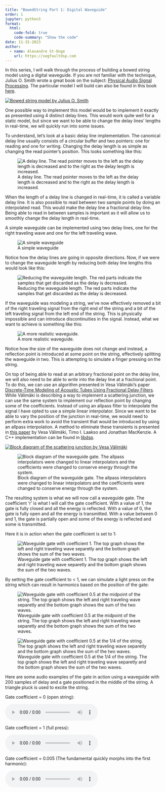 ```yaml
---
title: "BowedString Part 1: Digital Waveguide"
order: 1
jupyter: python3
format:
  html:
    code-fold: true
    code-summary: "Show the code"
date: 11-15-2023
author:
  - name: Alexandre St-Onge
    url: https://segfaultdsp.com
---
```


In this series, I will walk through the process of building a bowed string model using a digital waveguide. If you are not familiar with the technique, Julius O. Smith wrote a great book on the subject: [Physical Audio Signal Processing](https://ccrma.stanford.edu/~jos/pasp/Digital_Waveguides.html). The particular model I will build can also be found in this book [here](https://ccrma.stanford.edu/~jos/pasp/Digital_Waveguide_Bowed_String.html).

[![Bowed string model by Julius O. Smith](../assets/waveguide/ccrma_model.png)](https://ccrma.stanford.edu/~jos/pasp/Digital_Waveguide_Bowed_String.html)

One possible way to implement this model would be to implement it exactly as presented using 4 distinct delay lines. This would work quite well for a static model, but since we want to be able to change the delay lines' lengths in real-time, we will quickly run into some issues.

To understand, let's look at a basic delay line implementation. The canonical delay line usually consists of a circular buffer and two pointers: one for reading and one for writing. Changing the delay length is as simple as changing the read pointer's position. This looks something like this:

![A delay line. The read pointer moves to the left as the delay length is decreased and to the right as the delay length is increased.](../assets/waveguide/delayline.png)

When the length of a delay line is changed in real-time, it is called a variable delay line. It is also possible to read between two sample points by doing an interpolated read. This would make the delay line a fractional delay line. Being able to read in between samples is important as it will allow us to smoothly change the delay length in real-time.

A simple waveguide can be implemented using two delay lines, one for the right traveling wave and one for the left traveling wave.

![A simple waveguide](../assets/waveguide/waveguide1.png)

Notice how the delay lines are going in opposite directions. Now, if we were to change the waveguide length by reducing both delay line lengths this would look like this:

![Reducing the waveguide length. The red parts indicate the samples that get discarded as the delay is decreased.](../assets/waveguide/waveguide2.png)

If the waveguide was modeling a string, we've now effectively removed a bit of the right traveling signal from the right end of the string and a bit of the left traveling signal from the left end of the string. This is physically impossible and can introduce discontinuities in the signal. Instead, what we want to achieve is something like this:

![A more realistic waveguide.](../assets/waveguide/waveguide_gates.png)

Notice how the size of the waveguide does not change and instead, a reflection point is introduced at some point on the string, effectively splitting the waveguide in two. This is attempting to simulate a finger pressing on the string.

On top of being able to read at an arbitrary fractional point on the delay line, we will also need to be able to _write_ into the delay line at a fractional point. To do this, we can use an algorithm presented in Vesa Välimäki's paper [Discrete-Time Modeling of Acoustic Tubes Using Fractional Delay Filters](http://users.spa.aalto.fi/vpv/publications/vesan_vaitos/ch4_pt2_allpass.pdf). While Välimäki is describing a way to implement a scattering junction, we can use the same system to implement our reflection point by changing some of the coefficients. Instead of using an allpass filter to interpolate the signal I have opted to use a simple linear interpolator. Since we want to be able to vary the position of the junction in real-time, we would need to perform extra work to avoid the transient that would be introduced by using an allpass interpolation. A method to eliminate these transients is presented in [this paper](https://quod.lib.umich.edu/i/icmc/bbp2372.1995.096/--elimination-of-transients-in-time-varying-allpass-fractional?rgn=main;view=fulltext) by Vesa Välimäki, Timo I. Laakso and Jonathan MacKenzie. A C++ implementation can be found in [libdsp](https://github.com/Segfault1602/libdsp/blob/69865c5bde2230780497931b9ff81de999e5ff11/src/waveguide_gate.cpp#L74).

[![Block diagram of the scattering junction by Vesa Välimäki](../assets/waveguide/fig4_33_vesa.png)](http://users.spa.aalto.fi/vpv/publications/vesan_vaitos/ch4_pt2_allpass.pdf)

![Block diagram of the waveguide gate. The allpass interpolators were changed to linear interpolators and the coefficients were changed to conserve energy through the system.](../assets/waveguide/waveguide_gate_fig.png)

The resulting system is what we will now call a waveguide gate. The coefficient 'r' is what I will call the gate coefficient. With a value of 1, the gate is fully closed and all the energy is reflected. With a value of 0, the gate is fully open and all the energy is transmitted. With a value between 0 and 1, the gate is partially open and some of the energy is reflected and some is transmitted.

Here it is in action when the gate coefficient is set to 1:

![Waveguide gate with coefficient 1. The top graph shows the left and right traveling wave separetly and the bottom graph shows the sum of the two waves.](../assets/waveguide/gate_k1.gif)

By setting the gate coefficient to < 1, we can simulate a light press on the string which can result in harmonics based on the position of the gate:

![Waveguide gate with coefficient 0.5 at the midpoint of the string. The top graph shows the left and right traveling wave separetly and the bottom graph shows the sum of the two waves.](../assets/waveguide/gate_k05.gif)

![Waveguide gate with coefficient 0.5 at the 1/4 of the string. The top graph shows the left and right traveling wave separetly and the bottom graph shows the sum of the two waves.](../assets/waveguide/gate_k05_025.gif)

Here are some audio examples of the gate in action using a waveguide with 200 samples of delay and a gate positioned in the middle of the string. A triangle pluck is used to excite the string.

Gate coefficient = 0 (open string):

<html>
<audio controls>
  <source src="../assets/waveguide/gate_k0.wav" type="audio/wav">
</audio></html>

Gate coefficient = 1 (full press):

<html>
<audio controls>
  <source src="../assets/waveguide/gate_k1.wav" type="audio/wav">
</audio></html>

Gate coefficient = 0.005 (The fundamental quickly morphs into the first harmonic):

<html>
<audio controls>
  <source src="../assets/waveguide/gate_k005.wav" type="audio/wav">
</audio></html>

